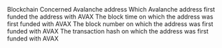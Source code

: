 <ParamField path="blockchain">
Blockchain
</ParamField>
<ParamField path="address">
Concerned Avalanche address
</ParamField>
<ParamField path="first_funded_by">
Which Avalanche address first funded the address with AVAX
</ParamField>
<ParamField path="block_time">
The block time on which the address was first funded with AVAX
</ParamField>
<ParamField path="block_number">
The block number on which the address was first funded with AVAX
</ParamField>
<ParamField path="tx_hash">
The transaction hash on which the address was first funded with AVAX
</ParamField>
